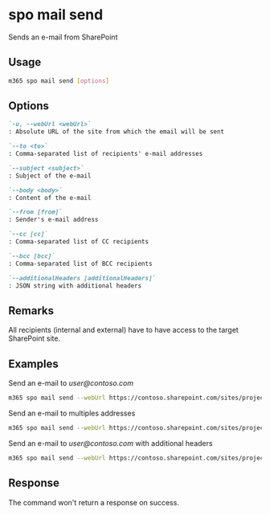 
# spo mail send

Sends an e-mail from SharePoint

## Usage

```sh
m365 spo mail send [options]
```

## Options

```md defintion-list
`-u, --webUrl <webUrl>`
: Absolute URL of the site from which the email will be sent

`--to <to>`
: Comma-separated list of recipients' e-mail addresses

`--subject <subject>`
: Subject of the e-mail

`--body <body>`
: Content of the e-mail

`--from [from]`
: Sender's e-mail address

`--cc [cc]`
: Comma-separated list of CC recipients

`--bcc [bcc]`
: Comma-separated list of BCC recipients

`--additionalHeaders [additionalHeaders]`
: JSON string with additional headers
```

<Global />

## Remarks

All recipients (internal and external) have to have access to the target SharePoint site.

## Examples

Send an e-mail to _user@contoso.com_

```sh
m365 spo mail send --webUrl https://contoso.sharepoint.com/sites/project-x --to "user@contoso.com" --subject "Email sent via CLI for Microsoft 365" --body "<h1>CLI for Microsoft 365</h1>Email sent via <b>command</b>."
```

Send an e-mail to multiples addresses

```sh
m365 spo mail send --webUrl https://contoso.sharepoint.com/sites/project-x --to "user1@contoso.com,user2@contoso.com" --subject "Email sent via CLI for Microsoft 365" --body "<h1>CLI for Microsoft 365</h1>Email sent via <b>command</b>." --cc "user3@contoso.com" --bcc "user4@contoso.com"
```

Send an e-mail to _user@contoso.com_ with additional headers

```sh
m365 spo mail send --webUrl https://contoso.sharepoint.com/sites/project-x --to "user@contoso.com" --subject "Email sent via CLI for Microsoft 365" --body "<h1>CLI for Microsoft 365</h1>Email sent via <b>command</b>." --additionalHeaders "'{\"X-MC-Tags\":\"CLI for Microsoft 365\"}'"
```

## Response

The command won't return a response on success.
